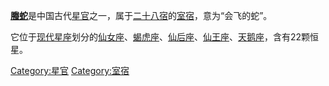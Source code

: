 '''[[螣蛇|螣蛇]]'''是中国古代[[星官|星官]]之一，属于[[二十八宿|二十八宿]]的[[室宿|室宿]]，意为“会飞的蛇”。

它位于[[星座列表|现代星座]]划分的[[仙女座|仙女座]]、[[蝎虎座|蝎虎座]]、[[仙后座|仙后座]]、[[仙王座|仙王座]]、[[天鹅座|天鹅座]]，含有22颗恒星。

[[Category:星官|Category:星官]]
[[Category:室宿|Category:室宿]]